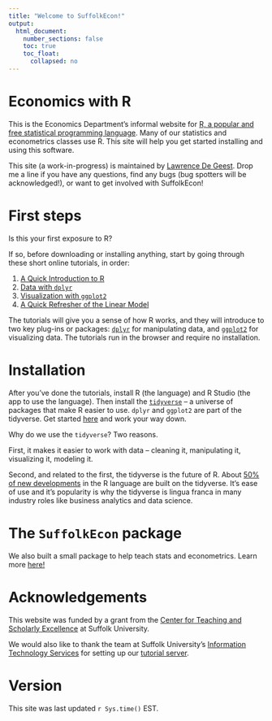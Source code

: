 ```yaml
---
title: "Welcome to SuffolkEcon!"
output:
  html_document:
    number_sections: false
    toc: true
    toc_float: 
      collapsed: no
---
```


# Economics with R

This is the Economics Department's informal website for [R, a popular and free statistical programming language](https://en.wikipedia.org/wiki/R_(programming_language)). Many of our statistics and econometrics classes use R. This site will help you get started installing and using this software. 

This site (a work-in-progress) is maintained by [Lawrence De Geest](https://lrdegeest.github.io/). Drop me a line if you have any questions, find any bugs (bug spotters will be acknowledged!), or want to get involved with SuffolkEcon!

# First steps

Is this your first exposure to R? 

If so, before downloading or installing anything, start by going through these short online tutorials, in order:

1. [A Quick Introduction to R](https://econ.suffolk.edu/quick-intro-to-r/)
2. [Data with `dplyr`](https://econ.suffolk.edu/dplyr/)
3. [Visualization with `ggplot2`](https://econ.suffolk.edu/ggplot2/)
4. [A Quick Refresher of the Linear Model](https://econ.suffolk.edu/linear-model/)

The tutorials will give you a sense of how R works, and they will introduce to two key plug-ins or packages: [`dplyr`](https://dplyr.tidyverse.org/) for manipulating data, and [`ggplot2`](https://ggplot2.tidyverse.org/) for visualizing data. The tutorials run in the browser and require no installation. 

# Installation

After you've done the tutorials, install R (the language) and R Studio (the app to use the language). Then install the [`tidyverse`](https://www.tidyverse.org/) -- a universe of packages that make R easier to use. `dplyr` and `ggplot2` are part of the tidyverse. Get started [here](https://suffolkecon.github.io/install_r.html) and work your way down.

Why do we use the `tidyverse`? Two reasons.

First, it makes it easier to work with data -- cleaning it, manipulating it, visualizing it, modeling it. 

Second, and related to the first, the tidyverse is the future of R. About [50% of new developments](https://lrdegeest.github.io/blog/totalverse) in the R language are built on the tidyverse. It's ease of use and it's popularity is why the tidyverse is lingua franca in many industry roles like business analytics and data science. 

# The `SuffolkEcon` package

We also built a small package to help teach stats and econometrics. Learn more [here!](https://suffolkecon.github.io/suffolkecon_package.html) 

# Acknowledgements

This website was funded by a grant from the [Center for Teaching and Scholarly Excellence](https://www.suffolk.edu/academics/research-at-suffolk/center-for-teaching-scholarly-excellence) at Suffolk University.

We would also like to thank the team at Suffolk University's [Information Technology Services](https://www.suffolk.edu/about/directory/information-technology-services) for setting up our [tutorial server](https://econ.suffolk.edu/).

# Version

This site was last updated `r Sys.time()` EST.